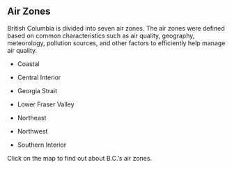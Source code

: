 ## Air Zones

British Columbia is divided into seven air zones. The air zones were defined based on common characteristics such as air quality, geography, meteorology, pollution sources, and other factors to efficiently help manage air quality.

-   Coastal

-   Central Interior

-   Georgia Strait

-   Lower Fraser Valley

-   Northeast

-   Northwest

-   Southern Interior

Click on the map to find out about B.C.'s air zones.
